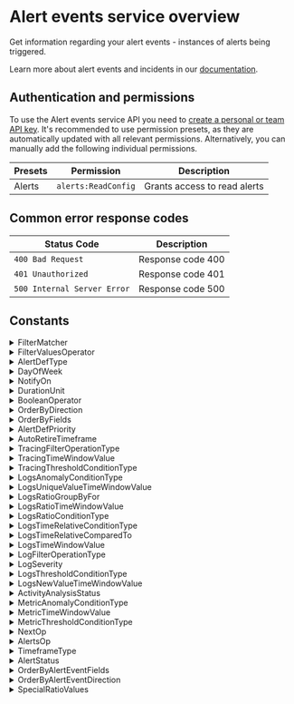 # Alert events service overview

Get information regarding your alert events - instances of alerts being triggered.

Learn more about alert events and incidents in our [documentation](https://coralogix.com/docs/user-guides/alerting/incidents/).

## Authentication and permissions

To use the Alert events service API you need to [create a personal or team API key](https://coralogix.com/docs/user-guides/account-management/api-keys/api-keys/). It's recommended to use permission presets, as they are automatically updated with all relevant permissions. Alternatively, you can manually add the following individual permissions.

| Presets | Permission            | Description                                      |
|---------|-----------------------|--------------------------------------------------|
| Alerts | `alerts:ReadConfig` | Grants access to read alerts |

## Common error response codes

| Status Code | Description                           |
|-------------|---------------------------------------|
| `400 Bad Request` | Response code 400 |
| `401 Unauthorized` | Response code 401 |
| `500 Internal Server Error` | Response code 500 |

## Constants

<details>
  <summary>FilterMatcher</summary>

  | Value |
|-------|
| `FILTER_MATCHER_UNSPECIFIED` |
| `FILTER_MATCHER_EQUALS` |
| `FILTER_MATCHER_NOT_EQUALS` |
</details>
<details>
  <summary>FilterValuesOperator</summary>

  | Value |
|-------|
| `FILTER_VALUES_OPERATOR_UNSPECIFIED` |
| `FILTER_VALUES_OPERATOR_OR` |
| `FILTER_VALUES_OPERATOR_AND` |
</details>
<details>
  <summary>AlertDefType</summary>

  | Value |
|-------|
| `ALERT_DEF_TYPE_LOGS_IMMEDIATE_OR_UNSPECIFIED` |
| `ALERT_DEF_TYPE_LOGS_THRESHOLD` |
| `ALERT_DEF_TYPE_LOGS_ANOMALY` |
| `ALERT_DEF_TYPE_LOGS_RATIO_THRESHOLD` |
| `ALERT_DEF_TYPE_LOGS_NEW_VALUE` |
| `ALERT_DEF_TYPE_LOGS_UNIQUE_COUNT` |
| `ALERT_DEF_TYPE_LOGS_TIME_RELATIVE_THRESHOLD` |
| `ALERT_DEF_TYPE_METRIC_THRESHOLD` |
| `ALERT_DEF_TYPE_METRIC_ANOMALY` |
| `ALERT_DEF_TYPE_TRACING_IMMEDIATE` |
| `ALERT_DEF_TYPE_TRACING_THRESHOLD` |
| `ALERT_DEF_TYPE_FLOW` |
| `ALERT_DEF_TYPE_SLO_THRESHOLD` |
</details>
<details>
  <summary>DayOfWeek</summary>

  | Value |
|-------|
| `DAY_OF_WEEK_MONDAY_OR_UNSPECIFIED` |
| `DAY_OF_WEEK_TUESDAY` |
| `DAY_OF_WEEK_WEDNESDAY` |
| `DAY_OF_WEEK_THURSDAY` |
| `DAY_OF_WEEK_FRIDAY` |
| `DAY_OF_WEEK_SATURDAY` |
| `DAY_OF_WEEK_SUNDAY` |
</details>
<details>
  <summary>NotifyOn</summary>

  | Value |
|-------|
| `NOTIFY_ON_TRIGGERED_ONLY_UNSPECIFIED` |
| `NOTIFY_ON_TRIGGERED_AND_RESOLVED` |
</details>
<details>
  <summary>DurationUnit</summary>

  | Value |
|-------|
| `DURATION_UNIT_UNSPECIFIED` |
| `DURATION_UNIT_HOURS` |
</details>
<details>
  <summary>BooleanOperator</summary>

  | Value |
|-------|
| `BOOLEAN_OPERATOR_AND_UNSPECIFIED` |
| `BOOLEAN_OPERATOR_OR` |
</details>
<details>
  <summary>OrderByDirection</summary>

  | Value |
|-------|
| `ORDER_BY_DIRECTION_ASC_OR_UNSPECIFIED` |
| `ORDER_BY_DIRECTION_DESC` |
</details>
<details>
  <summary>OrderByFields</summary>

  | Value |
|-------|
| `ORDER_BY_FIELDS_UNSPECIFIED` |
| `ORDER_BY_FIELDS_NAME` |
| `ORDER_BY_FIELDS_ID` |
| `ORDER_BY_FIELDS_SEVERITY` |
| `ORDER_BY_FIELDS_CREATED_TIME` |
| `ORDER_BY_FIELDS_UPDATED_TIME` |
| `ORDER_BY_FIELDS_LAST_TRIGGERED` |
</details>
<details>
  <summary>AlertDefPriority</summary>

  | Value |
|-------|
| `ALERT_DEF_PRIORITY_P5_OR_UNSPECIFIED` |
| `ALERT_DEF_PRIORITY_P4` |
| `ALERT_DEF_PRIORITY_P3` |
| `ALERT_DEF_PRIORITY_P2` |
| `ALERT_DEF_PRIORITY_P1` |
</details>
<details>
  <summary>AutoRetireTimeframe</summary>

  | Value |
|-------|
| `AUTO_RETIRE_TIMEFRAME_NEVER_OR_UNSPECIFIED` |
| `AUTO_RETIRE_TIMEFRAME_MINUTES_5` |
| `AUTO_RETIRE_TIMEFRAME_MINUTES_10` |
| `AUTO_RETIRE_TIMEFRAME_HOUR_1` |
| `AUTO_RETIRE_TIMEFRAME_HOURS_2` |
| `AUTO_RETIRE_TIMEFRAME_HOURS_6` |
| `AUTO_RETIRE_TIMEFRAME_HOURS_12` |
| `AUTO_RETIRE_TIMEFRAME_HOURS_24` |
</details>
<details>
  <summary>TracingFilterOperationType</summary>

  | Value |
|-------|
| `TRACING_FILTER_OPERATION_TYPE_IS_OR_UNSPECIFIED` |
| `TRACING_FILTER_OPERATION_TYPE_INCLUDES` |
| `TRACING_FILTER_OPERATION_TYPE_ENDS_WITH` |
| `TRACING_FILTER_OPERATION_TYPE_STARTS_WITH` |
| `TRACING_FILTER_OPERATION_TYPE_IS_NOT` |
</details>
<details>
  <summary>TracingTimeWindowValue</summary>

  | Value |
|-------|
| `TRACING_TIME_WINDOW_VALUE_MINUTES_5_OR_UNSPECIFIED` |
| `TRACING_TIME_WINDOW_VALUE_MINUTES_10` |
| `TRACING_TIME_WINDOW_VALUE_MINUTES_15` |
| `TRACING_TIME_WINDOW_VALUE_MINUTES_20` |
| `TRACING_TIME_WINDOW_VALUE_MINUTES_30` |
| `TRACING_TIME_WINDOW_VALUE_HOUR_1` |
| `TRACING_TIME_WINDOW_VALUE_HOURS_2` |
| `TRACING_TIME_WINDOW_VALUE_HOURS_4` |
| `TRACING_TIME_WINDOW_VALUE_HOURS_6` |
| `TRACING_TIME_WINDOW_VALUE_HOURS_12` |
| `TRACING_TIME_WINDOW_VALUE_HOURS_24` |
| `TRACING_TIME_WINDOW_VALUE_HOURS_36` |
</details>
<details>
  <summary>TracingThresholdConditionType</summary>

  | Value |
|-------|
| `TRACING_THRESHOLD_CONDITION_TYPE_MORE_THAN_OR_UNSPECIFIED` |
</details>
<details>
  <summary>LogsAnomalyConditionType</summary>

  | Value |
|-------|
| `LOGS_ANOMALY_CONDITION_TYPE_MORE_THAN_USUAL_OR_UNSPECIFIED` |
</details>
<details>
  <summary>LogsUniqueValueTimeWindowValue</summary>

  | Value |
|-------|
| `LOGS_UNIQUE_VALUE_TIME_WINDOW_VALUE_MINUTE_1_OR_UNSPECIFIED` |
| `LOGS_UNIQUE_VALUE_TIME_WINDOW_VALUE_MINUTES_5` |
| `LOGS_UNIQUE_VALUE_TIME_WINDOW_VALUE_MINUTES_10` |
| `LOGS_UNIQUE_VALUE_TIME_WINDOW_VALUE_MINUTES_15` |
| `LOGS_UNIQUE_VALUE_TIME_WINDOW_VALUE_MINUTES_20` |
| `LOGS_UNIQUE_VALUE_TIME_WINDOW_VALUE_MINUTES_30` |
| `LOGS_UNIQUE_VALUE_TIME_WINDOW_VALUE_HOURS_1` |
| `LOGS_UNIQUE_VALUE_TIME_WINDOW_VALUE_HOURS_2` |
| `LOGS_UNIQUE_VALUE_TIME_WINDOW_VALUE_HOURS_4` |
| `LOGS_UNIQUE_VALUE_TIME_WINDOW_VALUE_HOURS_6` |
| `LOGS_UNIQUE_VALUE_TIME_WINDOW_VALUE_HOURS_12` |
| `LOGS_UNIQUE_VALUE_TIME_WINDOW_VALUE_HOURS_24` |
| `LOGS_UNIQUE_VALUE_TIME_WINDOW_VALUE_HOURS_36` |
</details>
<details>
  <summary>LogsRatioGroupByFor</summary>

  | Value |
|-------|
| `LOGS_RATIO_GROUP_BY_FOR_BOTH_OR_UNSPECIFIED` |
| `LOGS_RATIO_GROUP_BY_FOR_NUMERATOR_ONLY` |
| `LOGS_RATIO_GROUP_BY_FOR_DENUMERATOR_ONLY` |
</details>
<details>
  <summary>LogsRatioTimeWindowValue</summary>

  | Value |
|-------|
| `LOGS_RATIO_TIME_WINDOW_VALUE_MINUTES_5_OR_UNSPECIFIED` |
| `LOGS_RATIO_TIME_WINDOW_VALUE_MINUTES_10` |
| `LOGS_RATIO_TIME_WINDOW_VALUE_MINUTES_15` |
| `LOGS_RATIO_TIME_WINDOW_VALUE_MINUTES_30` |
| `LOGS_RATIO_TIME_WINDOW_VALUE_HOUR_1` |
| `LOGS_RATIO_TIME_WINDOW_VALUE_HOURS_2` |
| `LOGS_RATIO_TIME_WINDOW_VALUE_HOURS_4` |
| `LOGS_RATIO_TIME_WINDOW_VALUE_HOURS_6` |
| `LOGS_RATIO_TIME_WINDOW_VALUE_HOURS_12` |
| `LOGS_RATIO_TIME_WINDOW_VALUE_HOURS_24` |
| `LOGS_RATIO_TIME_WINDOW_VALUE_HOURS_36` |
</details>
<details>
  <summary>LogsRatioConditionType</summary>

  | Value |
|-------|
| `LOGS_RATIO_CONDITION_TYPE_MORE_THAN_OR_UNSPECIFIED` |
| `LOGS_RATIO_CONDITION_TYPE_LESS_THAN` |
</details>
<details>
  <summary>LogsTimeRelativeConditionType</summary>

  | Value |
|-------|
| `LOGS_TIME_RELATIVE_CONDITION_TYPE_MORE_THAN_OR_UNSPECIFIED` |
| `LOGS_TIME_RELATIVE_CONDITION_TYPE_LESS_THAN` |
</details>
<details>
  <summary>LogsTimeRelativeComparedTo</summary>

  | Value |
|-------|
| `LOGS_TIME_RELATIVE_COMPARED_TO_PREVIOUS_HOUR_OR_UNSPECIFIED` |
| `LOGS_TIME_RELATIVE_COMPARED_TO_SAME_HOUR_YESTERDAY` |
| `LOGS_TIME_RELATIVE_COMPARED_TO_SAME_HOUR_LAST_WEEK` |
| `LOGS_TIME_RELATIVE_COMPARED_TO_YESTERDAY` |
| `LOGS_TIME_RELATIVE_COMPARED_TO_SAME_DAY_LAST_WEEK` |
| `LOGS_TIME_RELATIVE_COMPARED_TO_SAME_DAY_LAST_MONTH` |
</details>
<details>
  <summary>LogsTimeWindowValue</summary>

  | Value |
|-------|
| `LOGS_TIME_WINDOW_VALUE_MINUTES_5_OR_UNSPECIFIED` |
| `LOGS_TIME_WINDOW_VALUE_MINUTES_10` |
| `LOGS_TIME_WINDOW_VALUE_MINUTES_20` |
| `LOGS_TIME_WINDOW_VALUE_MINUTES_15` |
| `LOGS_TIME_WINDOW_VALUE_MINUTES_30` |
| `LOGS_TIME_WINDOW_VALUE_HOUR_1` |
| `LOGS_TIME_WINDOW_VALUE_HOURS_2` |
| `LOGS_TIME_WINDOW_VALUE_HOURS_4` |
| `LOGS_TIME_WINDOW_VALUE_HOURS_6` |
| `LOGS_TIME_WINDOW_VALUE_HOURS_12` |
| `LOGS_TIME_WINDOW_VALUE_HOURS_24` |
| `LOGS_TIME_WINDOW_VALUE_HOURS_36` |
</details>
<details>
  <summary>LogFilterOperationType</summary>

  | Value |
|-------|
| `LOG_FILTER_OPERATION_TYPE_IS_OR_UNSPECIFIED` |
| `LOG_FILTER_OPERATION_TYPE_INCLUDES` |
| `LOG_FILTER_OPERATION_TYPE_ENDS_WITH` |
| `LOG_FILTER_OPERATION_TYPE_STARTS_WITH` |
</details>
<details>
  <summary>LogSeverity</summary>

  | Value |
|-------|
| `LOG_SEVERITY_VERBOSE_UNSPECIFIED` |
| `LOG_SEVERITY_DEBUG` |
| `LOG_SEVERITY_INFO` |
| `LOG_SEVERITY_WARNING` |
| `LOG_SEVERITY_ERROR` |
| `LOG_SEVERITY_CRITICAL` |
</details>
<details>
  <summary>LogsThresholdConditionType</summary>

  | Value |
|-------|
| `LOGS_THRESHOLD_CONDITION_TYPE_MORE_THAN_OR_UNSPECIFIED` |
| `LOGS_THRESHOLD_CONDITION_TYPE_LESS_THAN` |
</details>
<details>
  <summary>LogsNewValueTimeWindowValue</summary>

  | Value |
|-------|
| `LOGS_NEW_VALUE_TIME_WINDOW_VALUE_HOURS_12_OR_UNSPECIFIED` |
| `LOGS_NEW_VALUE_TIME_WINDOW_VALUE_HOURS_24` |
| `LOGS_NEW_VALUE_TIME_WINDOW_VALUE_HOURS_48` |
| `LOGS_NEW_VALUE_TIME_WINDOW_VALUE_HOURS_72` |
| `LOGS_NEW_VALUE_TIME_WINDOW_VALUE_WEEK_1` |
| `LOGS_NEW_VALUE_TIME_WINDOW_VALUE_MONTH_1` |
| `LOGS_NEW_VALUE_TIME_WINDOW_VALUE_MONTHS_2` |
| `LOGS_NEW_VALUE_TIME_WINDOW_VALUE_MONTHS_3` |
</details>
<details>
  <summary>ActivityAnalysisStatus</summary>

  | Value |
|-------|
| `ACTIVITY_ANALYSIS_STATUS_ACTIVATE_OR_UNSPECIFIED` |
| `ACTIVITY_ANALYSIS_STATUS_MUTE` |
</details>
<details>
  <summary>MetricAnomalyConditionType</summary>

  | Value |
|-------|
| `METRIC_ANOMALY_CONDITION_TYPE_MORE_THAN_USUAL_OR_UNSPECIFIED` |
| `METRIC_ANOMALY_CONDITION_TYPE_LESS_THAN_USUAL` |
</details>
<details>
  <summary>MetricTimeWindowValue</summary>

  | Value |
|-------|
| `METRIC_TIME_WINDOW_VALUE_MINUTES_1_OR_UNSPECIFIED` |
| `METRIC_TIME_WINDOW_VALUE_MINUTES_5` |
| `METRIC_TIME_WINDOW_VALUE_MINUTES_10` |
| `METRIC_TIME_WINDOW_VALUE_MINUTES_15` |
| `METRIC_TIME_WINDOW_VALUE_MINUTES_20` |
| `METRIC_TIME_WINDOW_VALUE_MINUTES_30` |
| `METRIC_TIME_WINDOW_VALUE_HOUR_1` |
| `METRIC_TIME_WINDOW_VALUE_HOURS_2` |
| `METRIC_TIME_WINDOW_VALUE_HOURS_4` |
| `METRIC_TIME_WINDOW_VALUE_HOURS_6` |
| `METRIC_TIME_WINDOW_VALUE_HOURS_12` |
| `METRIC_TIME_WINDOW_VALUE_HOURS_24` |
| `METRIC_TIME_WINDOW_VALUE_HOURS_36` |
</details>
<details>
  <summary>MetricThresholdConditionType</summary>

  | Value |
|-------|
| `METRIC_THRESHOLD_CONDITION_TYPE_MORE_THAN_OR_UNSPECIFIED` |
| `METRIC_THRESHOLD_CONDITION_TYPE_LESS_THAN` |
| `METRIC_THRESHOLD_CONDITION_TYPE_MORE_THAN_OR_EQUALS` |
| `METRIC_THRESHOLD_CONDITION_TYPE_LESS_THAN_OR_EQUALS` |
</details>
<details>
  <summary>NextOp</summary>

  | Value |
|-------|
| `NEXT_OP_AND_OR_UNSPECIFIED` |
| `NEXT_OP_OR` |
</details>
<details>
  <summary>AlertsOp</summary>

  | Value |
|-------|
| `ALERTS_OP_AND_OR_UNSPECIFIED` |
| `ALERTS_OP_OR` |
</details>
<details>
  <summary>TimeframeType</summary>

  | Value |
|-------|
| `TIMEFRAME_TYPE_UNSPECIFIED` |
| `TIMEFRAME_TYPE_UP_TO` |
</details>
<details>
  <summary>AlertStatus</summary>

  | Value |
|-------|
| `ALERT_STATUS_RESOLVED_OR_UNSPECIFIED` |
| `ALERT_STATUS_TRIGGERED` |
</details>
<details>
  <summary>OrderByAlertEventFields</summary>

  | Value |
|-------|
| `ORDER_BY_ALERT_EVENT_FIELDS_UNSPECIFIED` |
| `ORDER_BY_ALERT_EVENT_FIELDS_TIMESTAMP` |
</details>
<details>
  <summary>OrderByAlertEventDirection</summary>

  | Value |
|-------|
| `ORDER_BY_ALERT_EVENT_DIRECTION_UNSPECIFIED` |
| `ORDER_BY_ALERT_EVENT_DIRECTION_ASC` |
| `ORDER_BY_ALERT_EVENT_DIRECTION_DESC` |
</details>
<details>
  <summary>SpecialRatioValues</summary>

  | Value |
|-------|
| `SPECIAL_RATIO_VALUES_INFINITY_OR_UNSPECIFIED` |
</details>
